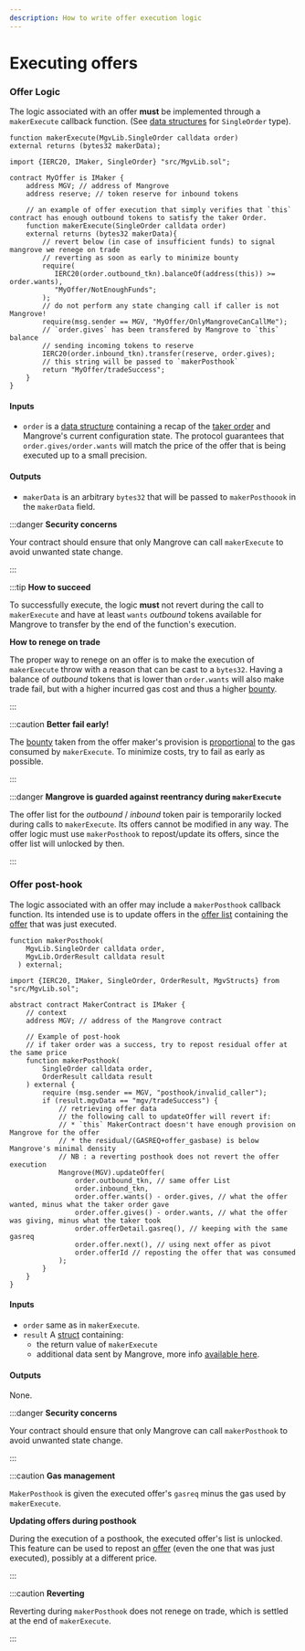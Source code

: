 ```yaml
---
description: How to write offer execution logic
---
```


# Executing offers

### Offer Logic

The logic associated with an offer **must** be implemented through a `makerExecute` callback function. (See [data structures](offer-data-structures.md#mgvlib.singleorder) for `SingleOrder` type).


<Tabs>
<TabItem value="signature" label="Signature" default>

```solidity
function makerExecute(MgvLib.SingleOrder calldata order)
external returns (bytes32 makerData);
```

</TabItem>

<TabItem value="offerLogic" label="Offer logic">

```solidity
import {IERC20, IMaker, SingleOrder} "src/MgvLib.sol";

contract MyOffer is IMaker {
    address MGV; // address of Mangrove
    address reserve; // token reserve for inbound tokens
    
    // an example of offer execution that simply verifies that `this` contract has enough outbound tokens to satisfy the taker Order.
    function makerExecute(SingleOrder calldata order) 
    external returns (bytes32 makerData){
        // revert below (in case of insufficient funds) to signal mangrove we renege on trade
        // reverting as soon as early to minimize bounty
        require(
           IERC20(order.outbound_tkn).balanceOf(address(this)) >= order.wants),
           "MyOffer/NotEnoughFunds";
        );
        // do not perform any state changing call if caller is not Mangrove!
        require(msg.sender == MGV, "MyOffer/OnlyMangroveCanCallMe");
        // `order.gives` has been transfered by Mangrove to `this` balance
        // sending incoming tokens to reserve
        IERC20(order.inbound_tkn).transfer(reserve, order.gives);
        // this string will be passed to `makerPosthook`
        return "MyOffer/tradeSuccess";
    }
}
```

</TabItem>
</Tabs>

#### Inputs

* `order` is a [data structure](../../governance-parameters/) containing a recap of the [taker order](offer-data-structures.md#mgvlib.singleorder) and Mangrove's current configuration state. The protocol guarantees that `order.gives/order.wants` will match the price of the offer that is being executed up to a small precision.&#x20;

#### Outputs

* `makerData` is an arbitrary `bytes32` that will be passed to `makerPosthoook` in the `makerData` field.

:::danger **Security concerns**

Your contract should ensure that only Mangrove can call `makerExecute` to avoid unwanted state change.&#x20;

:::

:::tip **How to succeed**

To successfully execute, the logic **must** not revert during the call to `makerExecute` and have at least `wants` _outbound_ tokens available for Mangrove to transfer by the end of the function's execution.

**How to renege on trade**

The proper way to renege on an offer is to make the execution of `makerExecute` throw with a reason that can be cast to a `bytes32`. Having a balance of _outbound_ tokens that is lower than `order.wants` will also make trade fail, but with a higher incurred gas cost and thus a higher [bounty](offer-provision.md#provision-and-offer-bounty).

:::

:::caution **Better fail early!**

The [bounty](offer-provision.md#computing-the-provision-and-offer-bounty) taken from the offer maker's provision is [proportional](offer-provision.md#computing-the-provision-and-offer-bounty) to the gas consumed by `makerExecute`. To minimize costs, try to fail as early as possible.

:::

:::danger **Mangrove is guarded against reentrancy during `makerExecute`**

The offer list for the _outbound_ / _inbound_ token pair is temporarily locked during calls to `makerExecute`. Its offers cannot be modified in any way. The offer logic must use `makerPosthook` to repost/update its offers, since the offer list will unlocked by then.

:::

### Offer post-hook

The logic associated with an offer may include a `makerPosthook` callback function. Its intended use is to update offers in the [offer list](../market.md) containing the [offer](./) that was just executed.

<Tabs>
<TabItem value="signature" label="Signature" default>

```solidity
function makerPosthook(
    MgvLib.SingleOrder calldata order,
    MgvLib.OrderResult calldata result
  ) external;
```

</TabItem>
<TabItem value="offerLogic" label="Offer logic">

```solidity
import {IERC20, IMaker, SingleOrder, OrderResult, MgvStructs} from "src/MgvLib.sol";

abstract contract MakerContract is IMaker {
    // context 
    address MGV; // address of the Mangrove contract
    
    // Example of post-hook
    // if taker order was a success, try to repost residual offer at the same price
    function makerPosthook(
        SingleOrder calldata order,
        OrderResult calldata result
    ) external {
        require (msg.sender == MGV, "posthook/invalid_caller");
        if (result.mgvData == "mgv/tradeSuccess") {
            // retrieving offer data
            // the following call to updateOffer will revert if:
            // * `this` MakerContract doesn't have enough provision on Mangrove for the offer
            // * the residual/(GASREQ+offer_gasbase) is below Mangrove's minimal density
            // NB : a reverting posthook does not revert the offer execution
            Mangrove(MGV).updateOffer(
                order.outbound_tkn, // same offer List
                order.inbound_tkn,
                order.offer.wants() - order.gives, // what the offer wanted, minus what the taker order gave 
                order.offer.gives() - order.wants, // what the offer was giving, minus what the taker took
                order.offerDetail.gasreq(), // keeping with the same gasreq
                order.offer.next(), // using next offer as pivot
                order.offerId // reposting the offer that was consumed
            );
        }
    }
}
```

</TabItem>
</Tabs>

#### Inputs

* `order` same as in `makerExecute`.
* `result` A [struct](offer-data-structures.md#mgvlib-orderresult) containing:
  * the return value of `makerExecute`
  * additional data sent by Mangrove, more info [available here](offer-data-structures.md#mgvlib.orderresult).

#### Outputs

None.

:::danger **Security concerns**

Your contract should ensure that only Mangrove can call `makerPosthook` to avoid unwanted state change.

:::

:::caution **Gas management**

`MakerPosthook` is given the executed offer's `gasreq` minus the gas used by `makerExecute`.&#x20;

**Updating offers during posthook**

During the execution of a posthook, the executed offer's list is unlocked. This feature can be used to repost an [offer](./) (even the one that was just executed), possibly at a different price.

:::

:::caution **Reverting**

Reverting during `makerPosthook` does not renege on trade, which is settled at the end of `makerExecute`.

:::
